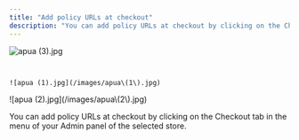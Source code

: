 ```yaml
---
title: "Add policy URLs at checkout"
description: "You can add policy URLs at checkout by clicking on the Checkout tab in the menu of your Admin panel of the selected store."
---
```


<Steps>
  <Step title="Click on Checkout, then click on Behaviour and Edit Legal Information at the bottom of the page.">
    <img
      src="/images/apua(3).jpg"
      alt="apua (3).jpg"
      style={{ width:"100%" }}
    />
       
     ‎ 

    ![apua (1).jpg](/images/apua\(1\).jpg)
  </Step>
  <Step title="Under the Legal tab paste the link to your respective policies in the Terms & Conditions URL field and Privacy Policy URL field. You can also enable the button Require Terms Acceptance if you would like to require this at your checkout.">
    ![apua (2).jpg](/images/apua\(2\).jpg)
  </Step>
  <Step title="Once you are done, don’t forget to click on Save changes.">
    
  </Step>
</Steps>

You can add policy URLs at checkout by clicking on the Checkout tab in the menu of your Admin panel of the selected store.